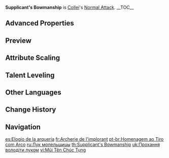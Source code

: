 {{Talent Infobox
|image         = Talent Supplicant's Bowmanship.png
|character     = Collei
|type          = Normal Attack
|info          = '''Normal Attack'''<br />Performs up to 4 consecutive shots with a bow.<br /><br />'''Charged Attack'''<br />Performs a more precise Aimed Shot with increased DMG.<br />While aiming, Dendro energy will accumulate on the arrowhead. A fully charged arrow will deal {{Color|Dendro DMG}}.<br /><br />'''Plunging Attack'''<br />Fires off a shower of arrows in mid-air before falling and striking the ground, dealing [[AoE]] DMG upon impact.
|hit1          = 43.6-92.3%
|hit2          = 42.7-90.3%
|hit3          = 54.1-114.5%
|hit4          = 68-144%
|aimed         = 43.9-92.8%
|charged       = 124-235.6%
|plunge        = 56.8-120.3%
|plungeLow     = 113.6-240.5%
|plungeHigh    = 141.9-300.4%
|scale_att1    = ATK
}}
'''Supplicant's Bowmanship''' is [[Collei]]'s [[Normal Attack]].
__TOC__
{{Clr}}
==Advanced Properties==
{{Advanced Properties
|title   = Normal Attack 1-Hit
|gu      = —
|icdtag  = none
|poise   = 15.21
|impulse = 1

|title2   = Normal Attack 2-Hit
|gu2      = —
|icdtag2  = none
|poise2   = 14.88
|impulse2 = 1

|title3   = Normal Attack 3-Hit
|gu3      = —
|icdtag3  = none
|poise3   = 18.87
|impulse3 = 1

|title4   = Normal Attack 4-Hit
|gu4      = —
|icdtag4  = none
|poise4   = 23.73
|impulse4 = 1

|title5   = Aimed Shot
|gu5      = —
|icdtag5  = none
|poise5   = 10
|impulse5 = 2

|title6   = Aimed Shot (Hit Weak Spot)
|gu6      = —
|icdtag6  = none
|poise6   = 30
|impulse6 = 5

|title7   = Fully-Charged Aimed Shot
|gu7      = 1U<br /><small>(w/ [[Dropoff]])</small>
|icdtag7  = none
|poise7   = 20
|impulse7 = 2

|title8   = Fully-Charged Aimed Shot (Hit Weak Spot)
|gu8      = 1U<br /><small>(w/ Dropoff)</small>
|icdtag8  = none
|poise8   = 60
|impulse8 = 5

|title9   = Plunging Attack Collision
|gu9      = —
|icdtag9  = none
|poise9   = 10
|impulse9 = 2

|title10  = Low Plunge
|gu10      = —
|icdtag10  = none
|poise10   = 50
|impulse10 = 2

|title11   = High Plunge
|gu11      = —
|icdtag11  = none
|poise11   = 100
|impulse11 = 3
}}

==Preview==
{{Preview
|file1    = Supplicant's Bowmanship Normal Preview
|caption1 = Normal Attack
|file2    = Supplicant's Bowmanship Charged Preview
|caption2 = Charged Attack
|file3    = Supplicant's Bowmanship Plunge Preview
|caption3 = Plunging Attack
}}

==Attribute Scaling==
{{Talent Scaling
|talentType=Normal Attack
|levels=11
|order=hit1,hit2,hit3,hit4,charged_title,aimed,fully-chargedaimedshot,plunge_title,plunge,plungelow,plungehigh
|titles=1-Hit DMG (%),2-Hit DMG (%),3-Hit DMG (%),4-Hit DMG (%),Charged Attack,Aimed Shot (%),Fully-Charged Aimed Shot (%),Plunging Attack,Plunge DMG (%),Low Plunge DMG (%),High Plunge DMG (%)
|hit1_1=43.6
|hit1_2=47.15
|hit1_3=50.7
|hit1_4=55.77
|hit1_5=59.32
|hit1_6=63.38
|hit1_7=68.95
|hit1_8=74.53
|hit1_9=80.11
|hit1_10=86.19
|hit1_11=92.27
|hit2_1=42.66
|hit2_2=46.13
|hit2_3=49.6
|hit2_4=54.56
|hit2_5=58.03
|hit2_6=62
|hit2_7=67.46
|hit2_8=72.91
|hit2_9=78.37
|hit2_10=84.32
|hit2_11=90.27
|hit3_1=54.09
|hit3_2=58.5
|hit3_3=62.9
|hit3_4=69.19
|hit3_5=73.59
|hit3_6=78.63
|hit3_7=85.54
|hit3_8=92.46
|hit3_9=99.38
|hit3_10=106.93
|hit3_11=114.48
|hit4_1=68.03
|hit4_2=73.56
|hit4_3=79.1
|hit4_4=87.01
|hit4_5=92.55
|hit4_6=98.88
|hit4_7=107.58
|hit4_8=116.28
|hit4_9=124.98
|hit4_10=134.47
|hit4_11=143.96
|aimed_1=43.86
|aimed_2=47.43
|aimed_3=51
|aimed_4=56.1
|aimed_5=59.67
|aimed_6=63.75
|aimed_7=69.36
|aimed_8=74.97
|aimed_9=80.58
|aimed_10=86.7
|aimed_11=92.82
|fully-chargedaimedshot_1=124
|fully-chargedaimedshot_2=133.3
|fully-chargedaimedshot_3=142.6
|fully-chargedaimedshot_4=155
|fully-chargedaimedshot_5=164.3
|fully-chargedaimedshot_6=173.6
|fully-chargedaimedshot_7=186
|fully-chargedaimedshot_8=198.4
|fully-chargedaimedshot_9=210.8
|fully-chargedaimedshot_10=223.2
|fully-chargedaimedshot_11=235.6
|plunge_1=56.83
|plunge_2=61.45
|plunge_3=66.08
|plunge_4=72.69
|plunge_5=77.31
|plunge_6=82.6
|plunge_7=89.87
|plunge_8=97.14
|plunge_9=104.41
|plunge_10=112.34
|plunge_11=120.27
|plungelow_1=113.63
|plungelow_2=122.88
|plungelow_3=132.13
|plungelow_4=145.35
|plungelow_5=154.59
|plungelow_6=165.17
|plungelow_7=179.7
|plungelow_8=194.23
|plungelow_9=208.77
|plungelow_10=224.62
|plungelow_11=240.48
|plungehigh_1=141.93
|plungehigh_2=153.49
|plungehigh_3=165.04
|plungehigh_4=181.54
|plungehigh_5=193.1
|plungehigh_6=206.3
|plungehigh_7=224.45
|plungehigh_8=242.61
|plungehigh_9=260.76
|plungehigh_10=280.57
|plungehigh_11=300.37
}}

==Talent Leveling==
{{Talent Upgrade|Collei}}

==Other Languages==
{{Other Languages
|en      = Supplicant's Bowmanship
|zhs     = 祈颂射艺
|zhs_rm  = Qísòng Shèyì
|zht     = 祈頌射藝
|zht_rm  = Qísòng Shèyì
|zh_tl   = 
|ja      = 祈りの射技
|ja_rm   = Inori no Shagi{{Assumed}}
|ja_tl   = Archery of Supplication
|ko      = {{tt|기원|祈願}} 사격술
|ko_rm   = Giwon Sagyeoksul
|ko_tl   = Wish Marksmanship
|es      = Elogio de la arquería
|es_tl   = Praise of Bowmanship
|fr      = Archerie de l'implorant
|fr_tl   = Imploring One's Archery
|ru      = Лук молельщицы
|ru_tl   = 
|th      = Supplicant's Bowmanship
|vi      = Mũi Tên Chúc Tụng
|vi_tl   = 
|de      = Der Anbeterin Schießkunst
|de_tl   = The Worshipper's Marksmanship
|de_note = Notably the female form is used.
|id      = Supplicant's Bowmanship
|pt      = Homenagem ao Tiro com Arco
|pt_tl   = 
|tr      = Yakarışçının Okçuluğu
|tr_tl   = 
|it      = Freccia del supplicante
|it_tl   = Supplicant's Arrow
}}

==Change History==
{{Change History|3.0}}

==Navigation==
{{Talent Navbox|Collei}}

[[es:Elogio de la arquería]]
[[fr:Archerie de l'implorant]]
[[pt-br:Homenagem ao Tiro com Arco]]
[[ru:Лук молельщицы]]
[[th:Supplicant's Bowmanship]]
[[uk:Прохання володіти луком]]
[[vi:Mũi Tên Chúc Tụng]]